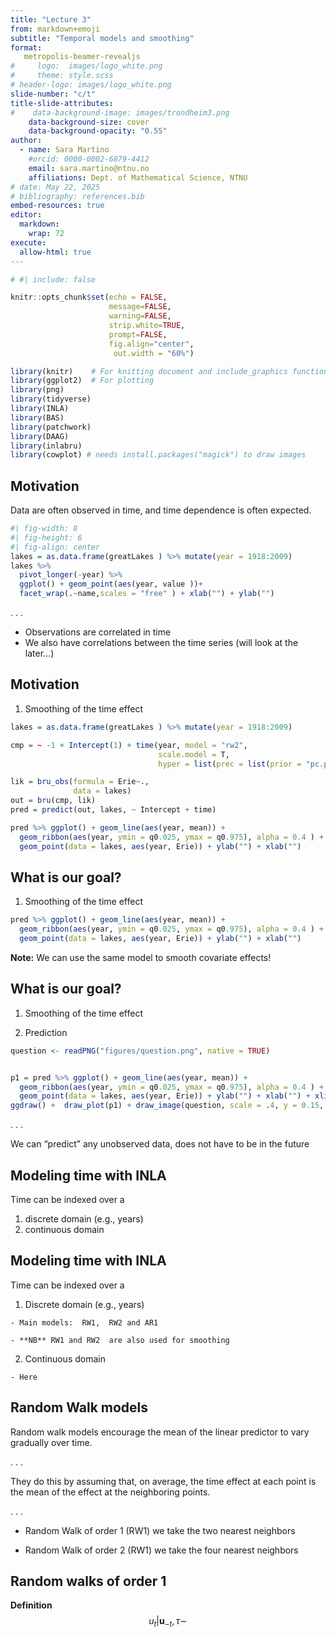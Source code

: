 ```yaml
---
title: "Lecture 3"
from: markdown+emoji
subtitle: "Temporal models and smoothing" 
format:
   metropolis-beamer-revealjs
#     logo:  images/logo_white.png
#     theme: style.scss
# header-logo: images/logo_white.png
slide-number: "c/t"
title-slide-attributes:
#    data-background-image: images/trondheim3.png
    data-background-size: cover
    data-background-opacity: "0.55"
author:
  - name: Sara Martino
    #orcid: 0000-0002-6879-4412
    email: sara.martino@ntnu.no
    affiliations: Dept. of Mathematical Science, NTNU
# date: May 22, 2025
# bibliography: references.bib
embed-resources: true
editor: 
  markdown: 
    wrap: 72
execute:
  allow-html: true
---
```


```r
# #| include: false

knitr::opts_chunk$set(echo = FALSE,
                      message=FALSE,
                      warning=FALSE,
                      strip.white=TRUE,
                      prompt=FALSE,
                      fig.align="center",
                       out.width = "60%")

library(knitr)    # For knitting document and include_graphics function
library(ggplot2)  # For plotting
library(png)
library(tidyverse)
library(INLA)
library(BAS)
library(patchwork)
library(DAAG)
library(inlabru)
library(cowplot) # needs install.packages("magick") to draw images

```

## Motivation {.smaller}

 Data are often observed in time, and time dependence is often expected.

```r
#| fig-width: 8
#| fig-height: 6
#| fig-align: center
lakes = as.data.frame(greatLakes ) %>% mutate(year = 1918:2009)
lakes %>% 
  pivot_longer(-year) %>%
  ggplot() + geom_point(aes(year, value ))+
  facet_wrap(.~name,scales = "free" ) + xlab("") + ylab("")
```

. . . 



 - Observations are correlated in time
 - We also have correlations between the time series (will look at the later...)


## Motivation {auto-animate="true"}



1. Smoothing of the time effect 



```r
lakes = as.data.frame(greatLakes ) %>% mutate(year = 1918:2009)

cmp = ~ -1 + Intercept(1) + time(year, model = "rw2", 
                                 scale.model = T,
                                 hyper = list(prec = list(prior = "pc.prec", param = c(1, 0.01))))

lik = bru_obs(formula = Erie~.,
              data = lakes)
out = bru(cmp, lik)
pred = predict(out, lakes, ~ Intercept + time)

pred %>% ggplot() + geom_line(aes(year, mean)) +
  geom_ribbon(aes(year, ymin = q0.025, ymax = q0.975), alpha = 0.4 ) + 
  geom_point(data = lakes, aes(year, Erie)) + ylab("") + xlab("")
```


## What is our goal? {auto-animate="true"}

1. Smoothing of the time effect 

```r

pred %>% ggplot() + geom_line(aes(year, mean)) +
  geom_ribbon(aes(year, ymin = q0.025, ymax = q0.975), alpha = 0.4 ) + 
  geom_point(data = lakes, aes(year, Erie)) + ylab("") + xlab("")
```

**Note:** We can use the same model to smooth covariate effects!

## What is our goal? {auto-animate="true"}


1. Smoothing of the time effect 

2. Prediction 

```r


question <- readPNG("figures/question.png", native = TRUE)


p1 = pred %>% ggplot() + geom_line(aes(year, mean)) +
  geom_ribbon(aes(year, ymin = q0.025, ymax = q0.975), alpha = 0.4 ) + 
  geom_point(data = lakes, aes(year, Erie)) + ylab("") + xlab("") + xlim(1919,2030)
ggdraw() +  draw_plot(p1) + draw_image(question, scale = .4, y = 0.15, x=0.35)

```
. . . 

We can  "predict" any unobserved data, does not have to be in the future  

## Modeling time with INLA{auto-animate="true"}

Time can be indexed over a 

  1. discrete domain (e.g., years) 
  2. continuous domain


## Modeling time with INLA{auto-animate="true"}

Time can be indexed over a 

  1. Discrete domain (e.g., years) 
    
    - Main models:  RW1,  RW2 and AR1
    
    - **NB** RW1 and RW2  are also used for smoothing
    
  2. Continuous domain
  
    - Here 
    
## Random Walk models 


Random walk models  encourage the mean of the linear predictor 
to vary gradually over time.

. . . 

They do this by assuming that, on average, the   time effect at each point is the mean of the effect at the neighboring points.

. . . 

 - Random Walk of order 1 (RW1) we take the two nearest neighbors 
 
 - Random Walk of order 2 (RW1) we take the four nearest neighbors 
 
## Random walks of order 1

**Definition**
$$
u_t|\mathbf{u}_{-t},\tau \sim
$$
